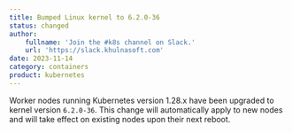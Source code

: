 ```yaml
---
title: Bumped Linux kernel to 6.2.0-36
status: changed
author:
    fullname: 'Join the #k8s channel on Slack.'
    url: 'https://slack.khulnasoft.com'
date: 2023-11-14
category: containers
product: kubernetes
---
```


Worker nodes running Kubernetes version 1.28.x have been upgraded to kernel version `6.2.0-36`. This change will automatically apply to new nodes and will take effect on existing nodes upon their next reboot.

